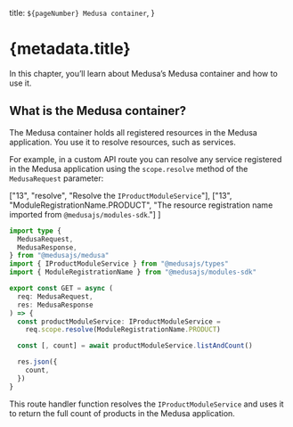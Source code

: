   title: `${pageNumber} Medusa container`,
}

# {metadata.title}

In this chapter, you’ll learn about Medusa’s Medusa container and how to use it.

## What is the Medusa container?

The Medusa container holds all registered resources in the Medusa application. You use it to resolve resources, such as services.

For example, in a custom API route you can resolve any service registered in the Medusa application using the `scope.resolve` method of the `MedusaRequest` parameter:

  ["13", "resolve", "Resolve the `IProductModuleService`"],
  ["13", "ModuleRegistrationName.PRODUCT", "The resource registration name imported from `@medusajs/modules-sdk`."]
]

```ts highlights={highlights}
import type {
  MedusaRequest,
  MedusaResponse,
} from "@medusajs/medusa"
import { IProductModuleService } from "@medusajs/types"
import { ModuleRegistrationName } from "@medusajs/modules-sdk"

export const GET = async (
  req: MedusaRequest,
  res: MedusaResponse
) => {
  const productModuleService: IProductModuleService =
    req.scope.resolve(ModuleRegistrationName.PRODUCT)

  const [, count] = await productModuleService.listAndCount()

  res.json({
    count,
  })
}
```

This route handler function resolves the `IProductModuleService` and uses it to return the full count of products in the Medusa application.
